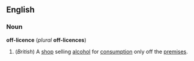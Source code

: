 ==English==
===Noun===
'''off-licence''' (''plural'' '''off-licences''')

#(''British'') A [[shop]] selling [[alcohol]] for [[consumption]] only off the [[premises]].